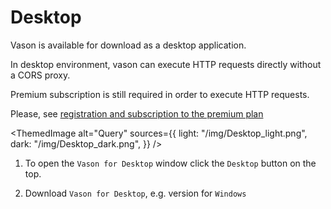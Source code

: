 # Desktop

Vason is available for download as a desktop application.

In desktop environment, vason can execute HTTP requests directly without a CORS proxy.

Premium subscription is still required in order to execute HTTP requests.

Please, see [registration and subscription to the premium plan](HTTP%20client%20and%20automation/Intro#registration-in-the-vason-application)


<ThemedImage
  alt="Query"
  sources={{
    light: "/img/Desktop_light.png",
    dark: "/img/Desktop_dark.png",
  }}
/>

1. To open the `Vason for Desktop` window click the `Desktop` button on the top.

2. Download `Vason for Desktop`, e.g. version for `Windows`
